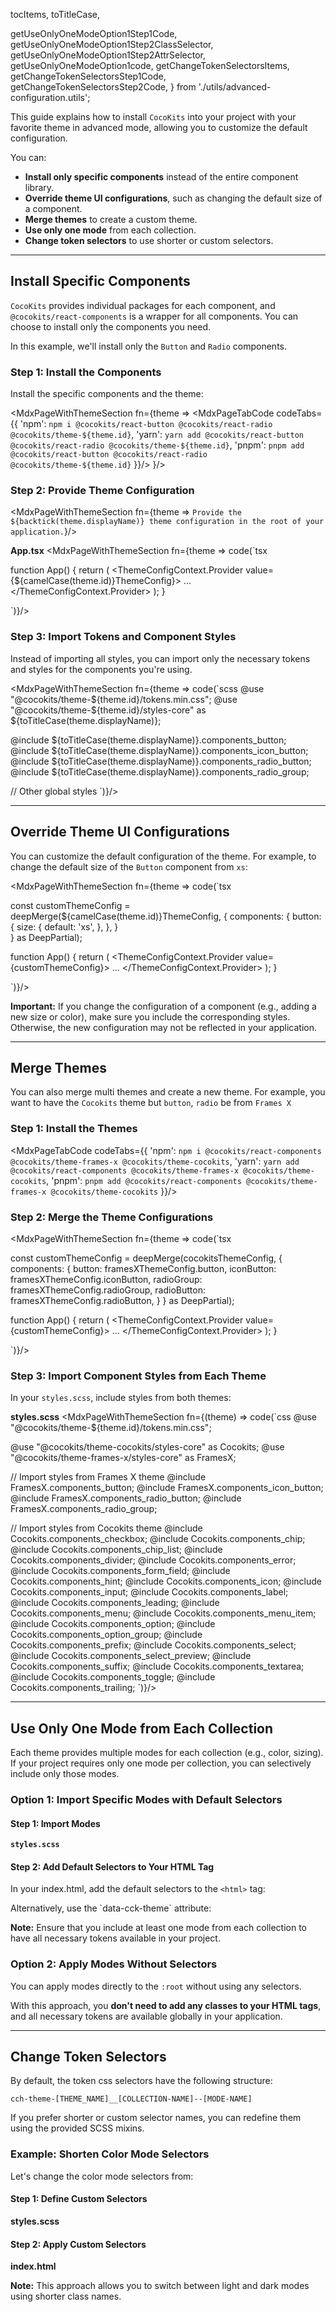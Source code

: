 

  tocItems,
  toTitleCase,

  getUseOnlyOneModeOption1Step1Code,
  getUseOnlyOneModeOption1Step2ClassSelector,
  getUseOnlyOneModeOption1Step2AttrSelector,
  getUseOnlyOneModeOption1code,
  getChangeTokenSelectorsItems, getChangeTokenSelectorsStep1Code, getChangeTokenSelectorsStep2Code,
} from './utils/advanced-configuration.utils';


<Meta title='Getting Started/Advanced Configuration'/>

<MdxPage breadcrumb='Getting Started' title="Advanced Configuration Guide" tocItems={tocItems}>

This guide explains how to install `CocoKits` into your project with your favorite theme in advanced mode,
allowing you to customize the default configuration.


You can:
- **Install only specific components** instead of the entire component library.
- **Override theme UI configurations**, such as changing the default size of a component.
- **Merge themes** to create a custom theme.
- **Use only one mode** from each collection.
- **Change token selectors** to use shorter or custom selectors.

------------------------------------------------------------------

## Install Specific Components
`CocoKits` provides individual packages for each component, and `@cocokits/react-components` is a wrapper for all components.
You can choose to install only the components you need.

In this example, we'll install only the `Button` and `Radio` components.

### Step 1: Install the Components

Install the specific components and the theme:

<MdxPageWithThemeSection fn={theme =>
  <MdxPageTabCode codeTabs={{
    'npm': `npm i @cocokits/react-button @cocokits/react-radio @cocokits/theme-${theme.id}`,
    'yarn': `yarn add @cocokits/react-button @cocokits/react-radio @cocokits/theme-${theme.id}`,
    'pnpm': `pnpm add @cocokits/react-button @cocokits/react-radio @cocokits/theme-${theme.id}`
  }}/>
}/>


### Step 2: Provide Theme Configuration
<MdxPageWithThemeSection fn={theme => `Provide the ${backtick(theme.displayName)} theme configuration in the root of your application.`}/>

**App.tsx**
<MdxPageWithThemeSection fn={theme => code(`tsx

function App() {
  return (
    <ThemeConfigContext.Provider value={${camelCase(theme.id)}ThemeConfig}>
      ...
    </ThemeConfigContext.Provider>
  );
}

`)}/>


### Step 3: Import Tokens and Component Styles
Instead of importing all styles, you can import only the necessary tokens and styles for the components you're using.

<MdxPageWithThemeSection fn={theme => code(`scss
@use "@cocokits/theme-${theme.id}/tokens.min.css";
@use "@cocokits/theme-${theme.id}/styles-core" as ${toTitleCase(theme.displayName)};

@include ${toTitleCase(theme.displayName)}.components_button;
@include ${toTitleCase(theme.displayName)}.components_icon_button;
@include ${toTitleCase(theme.displayName)}.components_radio_button;
@include ${toTitleCase(theme.displayName)}.components_radio_group;

// Other global styles
`)}/>

------------------------------------------------------------------

## Override Theme UI Configurations

You can customize the default configuration of the theme. For example, to change the default size of the `Button` component from `xs`:

<MdxPageWithThemeSection fn={theme => code(`tsx

const customThemeConfig = deepMerge(${camelCase(theme.id)}ThemeConfig, {
  components: {
    button: {
      size: {
        default: 'xs',
      },
    },
  }  
} as DeepPartial<ThemeConfig>);

function App() {
  return (
    <ThemeConfigContext.Provider value={customThemeConfig}>
      ...
    </ThemeConfigContext.Provider>
  );
}

`)}/>

**Important:** If you change the configuration of a component (e.g., adding a new size or color), make sure you include the corresponding styles. Otherwise, the new configuration may not be reflected in your application.

------------------------------------------------------------------

## Merge Themes
You can also merge multi themes and create a new theme. For example, you want to have the `Cocokits` theme but `button`, `radio` be from `Frames X`

### Step 1: Install the Themes

<MdxPageTabCode codeTabs={{
  'npm': `npm i @cocokits/react-components @cocokits/theme-frames-x @cocokits/theme-cocokits`,
  'yarn': `yarn add @cocokits/react-components @cocokits/theme-frames-x @cocokits/theme-cocokits`,
  'pnpm': `pnpm add @cocokits/react-components @cocokits/theme-frames-x @cocokits/theme-cocokits`
}}/>

### Step 2: Merge the Theme Configurations

<MdxPageWithThemeSection fn={theme => code(`tsx

const customThemeConfig = deepMerge(cocokitsThemeConfig, {
  components: {
    button: framesXThemeConfig.button,
    iconButton: framesXThemeConfig.iconButton,
    radioGroup: framesXThemeConfig.radioGroup,
    radioButton: framesXThemeConfig.radioButton,
  }
} as DeepPartial<ThemeConfig>);

function App() {
  return (
    <ThemeConfigContext.Provider value={customThemeConfig}>
      ...
    </ThemeConfigContext.Provider>
  );
}

`)}/>


### Step 3: Import Component Styles from Each Theme

In your `styles.scss`, include styles from both themes:

**styles.scss**
<MdxPageWithThemeSection fn={(theme) => code(`css
@use "@cocokits/theme-${theme.id}/tokens.min.css";

@use "@cocokits/theme-cocokits/styles-core" as Cocokits;
@use "@cocokits/theme-frames-x/styles-core" as FramesX;

// Import styles from Frames X theme
@include FramesX.components_button;
@include FramesX.components_icon_button;
@include FramesX.components_radio_button;
@include FramesX.components_radio_group;

// Import styles from Cocokits theme
@include Cocokits.components_checkbox;
@include Cocokits.components_chip;
@include Cocokits.components_chip_list;
@include Cocokits.components_divider;
@include Cocokits.components_error;
@include Cocokits.components_form_field;
@include Cocokits.components_hint;
@include Cocokits.components_icon;
@include Cocokits.components_input;
@include Cocokits.components_label;
@include Cocokits.components_leading;
@include Cocokits.components_menu;
@include Cocokits.components_menu_item;
@include Cocokits.components_option;
@include Cocokits.components_option_group;
@include Cocokits.components_prefix;
@include Cocokits.components_select;
@include Cocokits.components_select_preview;
@include Cocokits.components_suffix;
@include Cocokits.components_textarea;
@include Cocokits.components_toggle;
@include Cocokits.components_trailing;
`)}/>

------------------------------------------------------------------

## Use Only One Mode from Each Collection
Each theme provides multiple modes for each collection (e.g., color, sizing). If your project requires only one mode per collection,
you can selectively include only those modes.

### Option 1: Import Specific Modes with Default Selectors

#### Step 1: Import Modes
**`styles.scss`**
<MdxPageWithThemeSection fn={getUseOnlyOneModeOption1Step1Code}/>


#### Step 2: Add Default Selectors to Your HTML Tag
In your index.html, add the default selectors to the `<html>` tag:

<MdxPageWithThemeSection fn={getUseOnlyOneModeOption1Step2ClassSelector}/>
Alternatively, use the `data-cck-theme` attribute:
<MdxPageWithThemeSection fn={getUseOnlyOneModeOption1Step2AttrSelector}/>

**Note:** Ensure that you include at least one mode from each collection to have all necessary tokens available in your project.

### Option 2: Apply Modes Without Selectors
You can apply modes directly to the `:root` without using any selectors.
<MdxPageWithThemeSection fn={getUseOnlyOneModeOption1code}/>

With this approach, you **don't need to add any classes to your HTML tags**, and all necessary tokens are available globally in your application.

------------------------------------------------------------------

## Change Token Selectors
By default, the token css selectors have the following structure:

````
cch-theme-[THEME_NAME]__[COLLECTION-NAME]--[MODE-NAME]
````
If you prefer shorter or custom selector names, you can redefine them using the provided SCSS mixins.

### Example: Shorten Color Mode Selectors
Let's change the color mode selectors from:
<MdxPageWithThemeSection fn={getChangeTokenSelectorsItems}/>

#### Step 1: Define Custom Selectors
**styles.scss**
<MdxPageWithThemeSection fn={getChangeTokenSelectorsStep1Code}/>

#### Step 2: Apply Custom Selectors
**index.html**
<MdxPageWithThemeSection fn={getChangeTokenSelectorsStep2Code}/>

**Note:** This approach allows you to switch between light and dark modes using shorter class names.

</MdxPage>
